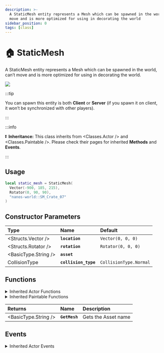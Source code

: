 ```yaml
---
description: >-
  A StaticMesh entity represents a Mesh which can be spawned in the world, can’t
  move and is more optimized for using in decorating the world
sidebar_position: 0
tags: [class]
---
```


# 🏠 StaticMesh

A StaticMesh entity represents a Mesh which can be spawned in the world, can’t move and is more optimized for using in decorating the world.


![](/img/docs/static-mesh.jpg)

:::tip

You can spawn this entity is both **Client** or **Server** \(if you spawn it on client, it won’t be synchronized with other players\).

:::

:::info

⏬ **Inheritance:** This class inherits from <Classes.Actor /> and <Classes.Paintable />. Please check their pages for inherited **Methods** and **Events**.

:::

## Usage

```lua
local static_mesh = StaticMesh(
  Vector(-900, 185, 215),
  Rotator(0, 90, 90),
  "nanos-world::SM_Crate_07"
)
```

## Constructor Parameters

| **Type** | **Name** | **Default** |
| :--- | :--- | :--- |
| <Structs.Vector /> | **`location`** | `Vector(0, 0, 0)` |
| <Structs.Rotator /> | **`rotation`** | `Rotator(0, 0, 0)` |
| <BasicType.String /> | **`asset`** | ` ` |
| <Enums>CollisionType</Enums> | **`collision_type`** | `CollisionType.Normal` |

## Functions


<details><summary>Inherited Actor Functions</summary><BaseActorFunctions /></details>
<details><summary>Inherited Paintable Functions</summary><BasePaintableFunctions /></details>

| **Returns** | **Name** | **Description** |
| :--- | :--- | :--- |
| <BasicType.String /> | **`GetMesh`** | Gets the Asset name |

## Events


<details><summary>Inherited Actor Events</summary><BaseActorEvents /></details>
